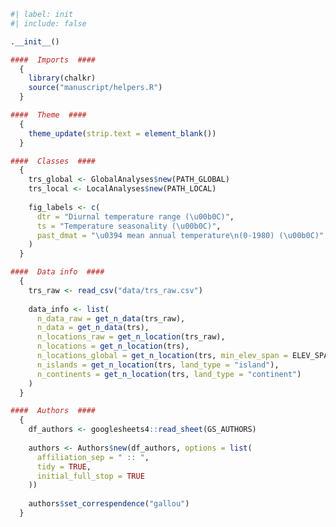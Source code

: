 ```r
#| label: init
#| include: false

.__init__()

####  Imports  ####
  {
    library(chalkr)
    source("manuscript/helpers.R")
  }

####  Theme  ####
  {
    theme_update(strip.text = element_blank())
  }

####  Classes  ####
  {
    trs_global <- GlobalAnalyses$new(PATH_GLOBAL)
    trs_local <- LocalAnalyses$new(PATH_LOCAL)
    
    fig_labels <- c(
      dtr = "Diurnal temperature range (\u00b0C)",
      ts = "Temperature seasonality (\u00b0C)",
      past_dmat = "\u0394 mean annual temperature\n(0-1980) (\u00b0C)"
    )
  }

####  Data info  ####
  {
    trs_raw <- read_csv("data/trs_raw.csv")
    
    data_info <- list(
      n_data_raw = get_n_data(trs_raw),
      n_data = get_n_data(trs),
      n_locations_raw = get_n_location(trs_raw),
      n_locations = get_n_location(trs),
      n_locations_global = get_n_location(trs, min_elev_span = ELEV_SPAN_DEFAULT),
      n_islands = get_n_location(trs, land_type = "island"),
      n_continents = get_n_location(trs, land_type = "continent")
    )
  }

####  Authors  ####
  {
    df_authors <- googlesheets4::read_sheet(GS_AUTHORS)
    
    authors <- Authors$new(df_authors, options = list(
      affiliation_sep = " :: ",
      tidy = TRUE,
      initial_full_stop = TRUE
    ))
    
    authors$set_correspendence("gallou")
  }
```
